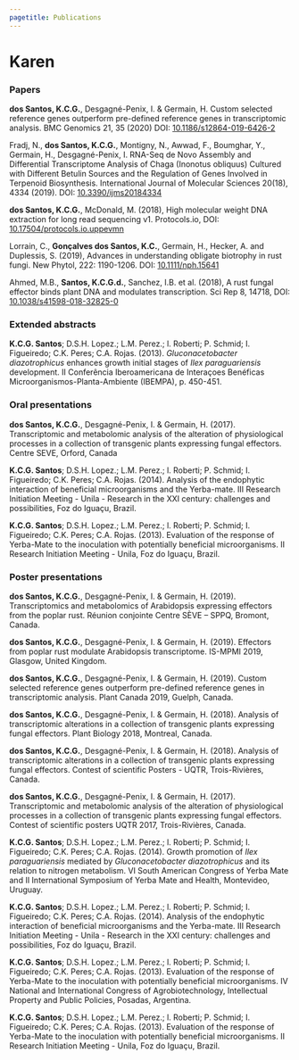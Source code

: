 ---
pagetitle: Publications
---

<link rel="stylesheet" href="styles.css" type="text/css">

# Karen

### Papers

**dos Santos, K.C.G.**, Desgagné-Penix, I. & Germain, H. Custom selected reference genes outperform pre-defined reference genes in transcriptomic analysis. BMC Genomics 21, 35 (2020) DOI: [10.1186/s12864-019-6426-2](https://doi.org/10.1186/s12864-019-6426-2)

Fradj, N., **dos Santos, K.C.G.**, Montigny, N., Awwad, F., Boumghar, Y., Germain, H., Desgagné-Penix, I. RNA-Seq de Novo Assembly and Differential Transcriptome Analysis of Chaga (Inonotus obliquus) Cultured with Different Betulin Sources and the Regulation of Genes Involved in Terpenoid Biosynthesis. International Journal of Molecular Sciences 20(18), 4334 (2019). DOI: [10.3390/ijms20184334](https://doi.org/10.3390/ijms20184334)


**dos Santos, K.C.G.**, McDonald, M. (2018), High molecular weight DNA extraction for long read sequencing v1. Protocols.io, DOI: [10.17504/protocols.io.uppevmn](https://doi.org/10.17504/protocols.io.uppevmn)

Lorrain, C., **Gonçalves dos Santos, K.C.**, Germain, H., Hecker, A. and Duplessis, S. (2019), Advances in understanding obligate biotrophy in rust fungi. New Phytol, 222: 1190-1206. DOI: [10.1111/nph.15641](https://doi.org/10.1111/nph.15641)

Ahmed, M.B., **Santos, K.C.G.d.**, Sanchez, I.B. et al. (2018), A rust fungal effector binds plant DNA and modulates transcription. Sci Rep 8, 14718, DOI: [10.1038/s41598-018-32825-0](https://doi.org/10.1038/s41598-018-32825-0)

### Extended abstracts

**K.C.G. Santos**; D.S.H. Lopez.; L.M. Perez.; l. Roberti; P. Schmid; I. Figueiredo; C.K. Peres; C.A.
Rojas. (2013). _Gluconacetobacter diazotrophicus_ enhances growth initial stages of _Ilex paraguariensis_
development. II Conferência Iberoamericana de Interaçoes Benéficas Microorganismos-Planta-Ambiente
(IBEMPA), p. 450-451.

### Oral presentations

**dos Santos, K.C.G.**, Desgagné-Penix, I. & Germain, H. (2017). Transcriptomic and metabolomic analysis of the alteration of physiological processes in a collection of transgenic plants expressing fungal effectors. Centre SEVE, Orford, Canada

**K.C.G. Santos**; D.S.H. Lopez.; L.M. Perez.; l. Roberti; P. Schmid; I. Figueiredo; C.K. Peres; C.A. Rojas. (2014). Analysis of the endophytic interaction of beneficial microorganisms and the Yerba-mate. III Research Initiation Meeting - Unila - Research in the XXI century: challenges and possibilities, Foz do Iguaçu, Brazil.

**K.C.G. Santos**; D.S.H. Lopez.; L.M. Perez.; l. Roberti; P. Schmid; I. Figueiredo; C.K. Peres; C.A. Rojas. (2013). Evaluation of the response of Yerba-Mate to the inoculation with potentially beneficial microorganisms. II Research Initiation Meeting - Unila, Foz do Iguaçu, Brazil.

### Poster presentations

**dos Santos, K.C.G.**, Desgagné-Penix, I. & Germain, H. (2019). Transcriptomics and metabolomics of Arabidopsis expressing effectors from the poplar rust. Réunion conjointe Centre SÈVE – SPPQ, Bromont, Canada.

**dos Santos, K.C.G.**, Desgagné-Penix, I. & Germain, H. (2019). Effectors from poplar rust modulate Arabidopsis transcriptome. IS-MPMI 2019, Glasgow, United
Kingdom.

**dos Santos, K.C.G.**, Desgagné-Penix, I. & Germain, H. (2019). Custom selected reference genes outperform pre-defined reference genes in transcriptomic
analysis. Plant Canada 2019, Guelph, Canada.

**dos Santos, K.C.G.**, Desgagné-Penix, I. & Germain, H. (2018). Analysis of transcriptomic alterations in a collection of transgenic plants expressing fungal effectors. Plant Biology 2018, Montreal, Canada.

**dos Santos, K.C.G.**, Desgagné-Penix, I. & Germain, H. (2018). Analysis of transcriptomic alterations in a collection of transgenic plants expressing fungal effectors. Contest of scientific Posters - UQTR, Trois-Rivières, Canada.

**dos Santos, K.C.G.**, Desgagné-Penix, I. & Germain, H. (2017). Transcriptomic and metabolomic analysis of the alteration of physiological processes in a collection of transgenic plants expressing fungal effectors. Contest of scientific posters UQTR 2017, Trois-Rivières, Canada.

**K.C.G. Santos**; D.S.H. Lopez.; L.M. Perez.; l. Roberti; P. Schmid; I. Figueiredo; C.K. Peres; C.A. Rojas. (2014). Growth promotion of _Ilex paraguariensis_ mediated by _Gluconacetobacter diazotrophicus_ and its relation to nitrogen metabolism. VI South American Congress of Yerba Mate and II International Symposium of Yerba Mate and Health, Montevideo, Uruguay.

**K.C.G. Santos**; D.S.H. Lopez.; L.M. Perez.; l. Roberti; P. Schmid; I. Figueiredo; C.K. Peres; C.A.
Rojas. (2014). Analysis of the endophytic interaction of beneficial microorganisms and the Yerba-mate. III Research Initiation Meeting - Unila - Research in the XXI century: challenges and possibilities, Foz do Iguaçu, Brazil.

**K.C.G. Santos**; D.S.H. Lopez.; L.M. Perez.; l. Roberti; P. Schmid; I. Figueiredo; C.K. Peres; C.A. Rojas. (2013). Evaluation of the response of Yerba-Mate to the inoculation with potentially beneficial microorganisms. IV National and International Congress of Agrobiotechnology, Intellectual Property and Public Policies, Posadas, Argentina.

**K.C.G. Santos**; D.S.H. Lopez.; L.M. Perez.; l. Roberti; P. Schmid; I. Figueiredo; C.K. Peres; C.A. Rojas. (2013). Evaluation of the response of Yerba-Mate to the inoculation with potentially beneficial microorganisms. II Research Initiation Meeting - Unila, Foz do Iguaçu, Brazil.